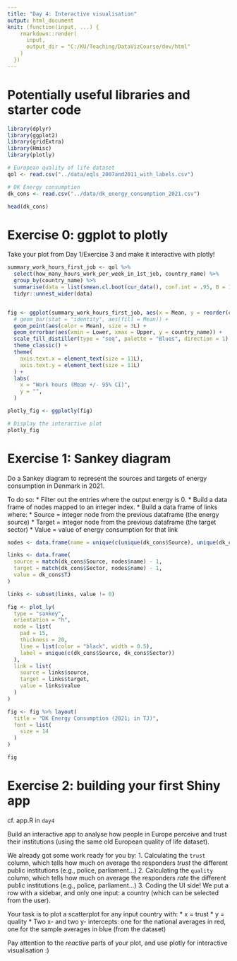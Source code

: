 ```yaml
---
title: "Day 4: Interactive visualisation"
output: html_document
knit: (function(input, ...) {
    rmarkdown::render(
      input,
      output_dir = "C:/KU/Teaching/DataVizCourse/dev/html"
    )
  })
---
```


# Potentially useful libraries and starter code
```r
library(dplyr)
library(ggplot2)
library(gridExtra)
library(Hmisc)
library(plotly)

# European quality of life dataset
qol <- read.csv("../data/eqls_2007and2011_with_labels.csv")

# DK Energy consumption
dk_cons <- read.csv("../data/dk_energy_consumption_2021.csv")

head(dk_cons)
```

# Exercise 0: ggplot to plotly

Take your plot from Day 1/Exercise 3 and make it interactive with plotly!
```r
summary_work_hours_first_job <- qol %>%
  select(how_many_hours_work_per_week_in_1st_job, country_name) %>%
  group_by(country_name) %>%
  summarise(data = list(smean.cl.boot(cur_data(), conf.int = .95, B = 1000L, na.rm = TRUE))) %>%
  tidyr::unnest_wider(data)


fig <- ggplot(summary_work_hours_first_job, aes(x = Mean, y = reorder(country_name, Mean))) +
  # geom_bar(stat = "identity", aes(fill = Mean)) +
  geom_point(aes(color = Mean), size = 3L) +
  geom_errorbar(aes(xmin = Lower, xmax = Upper, y = country_name)) +
  scale_fill_distiller(type = "seq", palette = "Blues", direction = 1) +
  theme_classic() +
  theme(
    axis.text.x = element_text(size = 11L),
    axis.text.y = element_text(size = 11L)
  ) +
  labs(
    x = "Work hours (Mean +/- 95% CI)",
    y = "",
  )

plotly_fig <- ggplotly(fig)

# Display the interactive plot
plotly_fig
```

# Exercise 1: Sankey diagram
Do a Sankey diagram to represent the sources and targets of energy consumption in Denmark in 2021.

To do so:
 * Filter out the entries where the output energy is 0.
 * Build a data frame of nodes mapped to an integer index.
 * Build a data frame of links where:
    * Source = integer node from the previous dataframe (the energy source)
    * Target = integer node from the previous dataframe (the target sector)
    * Value = value of energy consumption for that link
```r
nodes <- data.frame(name = unique(c(unique(dk_cons$Source), unique(dk_cons$Sector))))

links <- data.frame(
  source = match(dk_cons$Source, nodes$name) - 1,
  target = match(dk_cons$Sector, nodes$name) - 1,
  value = dk_cons$TJ
)

links <- subset(links, value != 0)

fig <- plot_ly(
  type = "sankey",
  orientation = "h",
  node = list(
    pad = 15,
    thickness = 20,
    line = list(color = "black", width = 0.5),
    label = unique(c(dk_cons$Source, dk_cons$Sector))
  ),
  link = list(
    source = links$source,
    target = links$target,
    value = links$value
  )
)

fig <- fig %>% layout(
  title = "DK Energy Consumption (2021; in TJ)",
  font = list(
    size = 14
  )
)

fig
```

# Exercise 2: building your first Shiny app
cf. app.R in ```day4```

Build an interactive app to analyse how people in Europe perceive and trust their institutions (using the same old European quality of life dataset).

We already got some work ready for you by:
 1. Calculating the ```trust``` column, which tells how much on average the responders _trust_ the different public institutions (e.g., police, parliament...)
 2. Calculating the ```quality``` column, which tells how much on average the responders _rate_ the different public institutions (e.g., police, parliament...)
 3. Coding the UI side! We put a row with a sidebar, and only one input: a country (which can be selected from the user).

Your task is to plot a scatterplot for any input country with:
 * x = trust
 * y = quality
 * Two x- and two y- intercepts: one for the national averages in red, one for the sample averages in blue (from the dataset)

Pay attention to the _reactive_ parts of your plot, and use plotly for interactive visualisation :)
